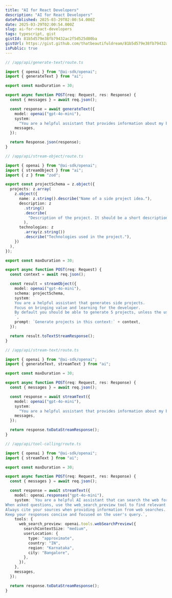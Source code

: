 ```yaml
---
title: "AI for React Developers"
description: "AI for React Developers"
datePublished: 2025-03-29T02:00:54.000Z
date: 2025-03-29T02:00:54.000Z
slug: ai-for-react-developers
tags: typescript, gist
gistId: 81b5d579e38fb79432ac2f5d525d80ba
gistUrl: https://gist.github.com/thatbeautifuldream/81b5d579e38fb79432ac2f5d525d80ba
isPublic: true
---
```


```typescript title="generate-text.ts"
// /app/api/generate-text/route.ts

import { openai } from "@ai-sdk/openai";
import { generateText } from "ai";

export const maxDuration = 30;

export async function POST(req: Request, res: Response) {
  const { messages } = await req.json();

  const response = await generateText({
    model: openai("gpt-4o-mini"),
    system:
      "You are a helpful assistant that provides information about my best projects and experiences.",
    messages,
  });

  return Response.json(response);
}

```

```typescript title="stream-object.ts"
// /app/api/stream-object/route.ts

import { openai } from "@ai-sdk/openai";
import { streamObject } from "ai";
import { z } from "zod";

export const projectSchema = z.object({
  projects: z.array(
    z.object({
      name: z.string().describe("Name of a side project idea."),
      description: z
        .string()
        .describe(
          "Description of the project. It should be a short description of the project."
        ),
      technologies: z
        .array(z.string())
        .describe("Technologies used in the project."),
    })
  ),
});

export const maxDuration = 30;

export async function POST(req: Request) {
  const context = await req.json();

  const result = streamObject({
    model: openai("gpt-4o-mini"),
    schema: projectSchema,
    system: `
    You are a helpful assistant that generates side projects.
    Focus on bringing value and learning for the developer.
    By default you should be able to generate 5 projects, unless the user specifies otherwise.
    `,
    prompt: `Generate projects in this context:` + context,
  });

  return result.toTextStreamResponse();
}

```

```typescript title="stream-text.ts"
// /app/api/stream-text/route.ts

import { openai } from "@ai-sdk/openai";
import { generateText, streamText } from "ai";

export const maxDuration = 30;

export async function POST(req: Request, res: Response) {
  const { messages } = await req.json();

  const response = await streamText({
    model: openai("gpt-4o-mini"),
    system:
      "You are a helpful assistant that provides information about my best projects and experiences.",
    messages,
  });

  return response.toDataStreamResponse();
}

```

```typescript title="tool-calling.ts"
// /app/api/tool-calling/route.ts

import { openai } from "@ai-sdk/openai";
import { streamText } from "ai";

export const maxDuration = 30;

export async function POST(req: Request, res: Response) {
  const { messages } = await req.json();

  const response = await streamText({
    model: openai.responses("gpt-4o-mini"),
    system: `You are a helpful AI assistant that can search the web for real-time information.
When asked questions, use the web_search_preview tool to find relevant and up-to-date information.
Always cite your sources when providing information from web searches.
Keep your responses concise and focused on the user's query.`,
    tools: {
      web_search_preview: openai.tools.webSearchPreview({
        searchContextSize: "medium",
        userLocation: {
          type: "approximate",
          country: "IN",
          region: "Karnataka",
          city: "Bangalore",
        },
      }),
    },
    messages,
  });

  return response.toDataStreamResponse();
}

```

